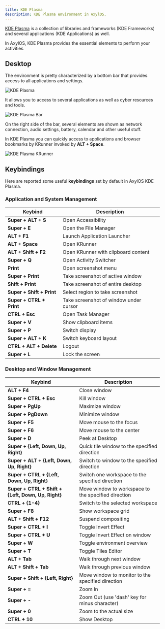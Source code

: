 ```yaml
---
title: KDE Plasma
description: KDE Plasma environment in AxylOS.
---
```


[KDE Plasma](https://wiki.archlinux.org/title/KDE) is a collection of libraries and frameworks (KDE Frameworks) and several applications (KDE Applications) as well.

In AxylOS, KDE Plasma provides the essential elements to perform your activities.

## Desktop

The environment is pretty characterized by a bottom bar that provides access to all applications and settings.

![KDE Plasma](@assets/images/kde.png)

It allows you to access to several applications as well as cyber resources and tools.

![KDE Plasma Bar](@assets/images/kde-bar.png)

On the right side of the bar, several elements are shown as network connection, audio settings, battery, calendar and other useful stuff.

In KDE Plasma you can quickly access to applications and browser bookmarks by KRunner invoked by **ALT + Space**.

![KDE Plasma KRunner](@assets/images/kde-krunner.png)

## Keybindings

Here are reported some useful **keybindings** set by default in AxylOS KDE Plasma.

### Application and System Management

| Keybind | Description |
| ------- | ----------- |
| **Super + ALT + S** | Open Accessibility |
| **Super + E** | Open the File Manager |
| **ALT + F1** | Launch Application Launcher |
| **ALT + Space** | Open KRunner |
| **ALT + Shift + F2** | Open KRunner with clipboard content |
| **Super + Q** | Open Activity Switcher |
| **Print** | Open screenshot menu |
| **Super + Print** | Take screenshot of active window |
| **Shift + Print** | Take screenshot of entire desktop |
| **Super + Shift + Print** | Select region to take screenshot |
| **Super + CTRL + Print** | Take screenshot of window under cursor |
| **CTRL + Esc** | Open Task Manager |
| **Super + V** | Show clipboard items |
| **Super + P** | Switch display |
| **Super + ALT + K** | Switch keyboard layout |
| **CTRL + ALT + Delete** | Logout |
| **Super + L** | Lock the screen |

### Desktop and Window Management

| Keybind | Description |
| ------- | ----------- |
| **ALT + F4** | Close window |
| **Super + CTRL + Esc** | Kill window |
| **Super + PgUp** | Maximize window |
| **Super + PgDown** | Minimize window |
| **Super + F5** | Move mouse to the focus |
| **Super + F6** | Move mouse to the center |
| **Super + D** | Peek at Desktop |
| **Super + \{Left, Down, Up, Right\}** | Quick tile window to the specified direction |
| **Super + ALT + \{Left, Down, Up, Right\}** | Switch to window to the specified direction |
| **Super + CTRL + \{Left, Down, Up, Right\}** | Switch one workspace to the specified direction |
| **Super + CTRL + Shift + \{Left, Down, Up, Right\}** | Move window to workspace to the specified direction |
| **CTRL + \{1-4\}** | Switch to the selected workspace |
| **Super + F8** | Show workspace grid |
| **ALT + Shift + F12** | Suspend compositing |
| **Super + CTRL + I** | Toggle Invert Effect |
| **Super + CTRL + U** | Toggle Invert Effect on window |
| **Super + W** | Toggle environment overview |
| **Super + T** | Toggle Tiles Editor |
| **ALT + Tab** | Walk through next window |
| **ALT + Shift + Tab** | Walk through previous window |
| **Super + Shift + \{Left, Right\}** | Move window to monitor to the specified direction |
| **Super + =** | Zoom In |
| **Super + -** | Zoom Out (use 'dash' key for minus character) |
| **Super + 0** | Zoom to the actual size |
| **CTRL + 10** | Show Desktop |

<ImageComponent />
